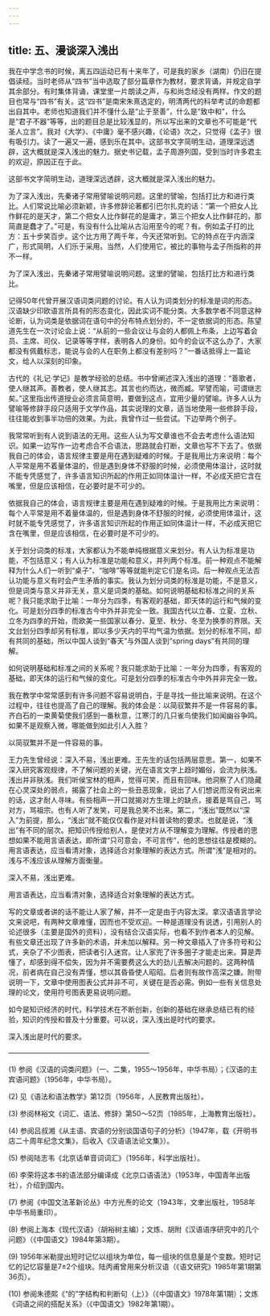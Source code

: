 ```yaml
---
---
---
```

title: 五、漫谈深入浅出
---




我在中学念书的时候，离五四运动已有十来年了，可是我的家乡（湖南）仍旧在提倡读经。当时老师从“四书”当中选取了部分篇章作为教材，要求背诵，并规定自学其余部分。有时集体背诵，课堂里一片朗读之声，与和尚念经没有两样。作文的题目也常与“四书”有关。这“四书”是南宋朱熹选定的，明清两代的科举考试的命题都出自其中。老师也知道我们并不懂什么是“止于至善”，什么是“致中和”，什么是“君子不器”等等，出的题目总是比较浅显的，所以写出来的文章也不可能是“代圣人立言”。我对《大学》、《中庸》毫不感兴趣，《论语》次之，只觉得《孟子》很有吸引力。读了一遍又一遍，感到乐在其中。这部书文字简明生动，道理深远透辟，这大概就是深入浅出的魅力。据史书记载，孟子周游列国，受到当时许多君主的欢迎，原因正在于此。

这部书文字简明生动，道理深远透辟，这大概就是深入浅出的魅力。



为了深入浅出，先秦诸子常用譬喻说明问题。这里的譬喻，包括打比方和进行类比。人们常说比喻必须新颖，许多修辞论著都引巴尔扎克的话：“第一个把女人比作鲜花的是天才，第二个把女人比作鲜花的是庸才，第三个把女人比作鲜花的，那简直是蠢才了。”可是，有没有什么比喻从古沿用至今的呢？有。例如孟子打的比方：五十步笑百步。这个比方用了两千年，今天还常听到。它的特点在于内涵深广，形式简明，人们乐于采用。当然，人们使用它，被比的事物与孟子所指称的并不一样。

为了深入浅出，先秦诸子常用譬喻说明问题。这里的譬喻，包括打比方和进行类比。



记得50年代曾开展汉语词类问题的讨论。有人认为词类划分的标准是词的形态。汉语缺少印欧语言所具有的形态变化，因此实词不能分类。大多数学者不同意这种论断，认为词类是依据词在语句中的分布特点划分的，不一定依据词的形态。陈望道先生在一次讨论会上说：“从前的一些会议让与会的人都佩上布条，上边写着会员、主席、司仪、记录等等字样，表明各人的身份。如今的会议不这么办了，大家都没有佩戴标志，能说与会的人在职务上都没有差别吗？”一番话抵得上一篇论文，给人以深刻的印象。

古代的《礼记·学记》是教学经验的总结。书中曾阐述深入浅出的道理：“善歌者，使人继其声。善教者，使人继其志。其言也约而达，微而臧。罕譬而喻，可谓继志矣。”这里指出传道授业必须言简意明，要做到这点，宜用少量的譬喻。许多人认为譬喻等修辞手段只适用于文学作品，其实说理的文章，适当地使用一些修辞手段，往往能收到事半功倍的效果。为此，我曾作过一些尝试。下边举两个例子。

我常常听到有人说到语法的无用。这些人认为写文章谁也不会去考虑什么语法知识。如果一边写作一边考虑合不合语法，思路就会打断，文章也写不下去了。依据我自己的体会，语言规律主要是用在遇到疑难的时候。于是我用比方来说明：每个人平常是用不着量体温的，但是遇到身体不舒服的时候，必须使用体温计，这时就不能专凭感觉了，许多语言知识所起的作用正如同体温计一样，不必成天把它含在嘴里，但是应该相信，在必要时是不可少的。

依据我自己的体会，语言规律主要是用在遇到疑难的时候。于是我用比方来说明：每个人平常是用不着量体温的，但是遇到身体不舒服的时候，必须使用体温计，这时就不能专凭感觉了，许多语言知识所起的作用正如同体温计一样，不必成天把它含在嘴里，但是应该相信，在必要时是不可少的。



关于划分词类的标准，大家都认为不能单纯根据意义来划分。有人认为标准是功能，不包括意义；有人认为标准是功能和意义，并列两个标准。前一种观点不能解释为什么人们一听到“桌子”、“咖啡”等等就能判定它们是名词。后一种观点无法否认功能与意义有时会产生矛盾的事实。我认为划分词类的标准是功能，不是意义，但是词类与意义并非无关，意义是词类的基础。如何说明基础和标准之间的关系呢？我只能求助于比喻：一年分为四季，有客观的基础，即天体的运行和气候的变化。可是划分四季的标准古今中外并非完全一致。我国古代以立春、立夏、立秋、立冬为四季的开始，而欧美一些国家以春分、夏至、秋分、冬至为换季的界限。天文台划分四季却另有标准，即以多少天内的平均气温为依据。划分的标准不同，却有共同的基础，所以中国人谈到“春天”与外国人谈到“spring days”有共同的理解。

如何说明基础和标准之间的关系呢？我只能求助于比喻：一年分为四季，有客观的基础，即天体的运行和气候的变化。可是划分四季的标准古今中外并非完全一致。



我在教学中常常感到有许多问题不容易说明白，于是寻找一些比喻来说明。在这个过程中，往往也提高了自己的理解。我的体会是：以简驭繁并不是一件容易的事。齐白石的一束黄菊使我们感到一番秋意，江寒汀的几只雀鸟使我们如闻幽谷争鸣。如果不是观察入微，哪能做到如此引人入胜？

以简驭繁并不是一件容易的事。



王力先生曾经说：深入不易，浅出更难。王先生的话包括两层意思。第一，如果不深入研究客观规律，不了解问题的关键，光在语言文字上趋时媚俗，会流为肤浅。浅出并非肤浅。我们听侯宝林的相声，觉得可笑，而且有回味。他洞察了人们隐藏在心灵深处的弱点，揭露了社会上的一些丑恶现象，说出了人们想说而没有说出来的话，这才耐人寻味。有些相声一开口就揭对方生理上的缺点，接着是骂自己，骂对方，骂祖宗。也有人听了发笑，可是我总笑不出来。第二，“浅出”既然以“深入”为前提，那么，“浅出”就不能仅仅看作是对科普读物的要求。也就是说，“浅出”有不同的层次。把知识传授给别人，是使对方从不理解变为理解。传授者的思想如果不能用言语表达，即所谓“只可意会，不可言传”，他的思想往往是模糊的。用言语表达，应当看清对象，选择适合对象理解的表达方式。所谓“浅”是相对的。浅与不浅应该从理解方面衡量。

深入不易，浅出更难。



用言语表达，应当看清对象，选择适合对象理解的表达方式。



写的文章或者讲的话不能让人家了解，并不一定是由于内容太深。拿汉语语言学论文来说吧，有两种文章难懂，因而也不受欢迎。一种是道理没有说透，引用别人的论述很多（主要是国外的资料），没有结合汉语实际，也看不到作者本人的见解。有些文章还出现了许多新的术语，并未加以解释。另一种文章插入了许多符号和公式，夹杂了不少图表，把读者引入迷宫。让人家兜了许多圈子才能走出来。算是弄懂了，却感到得不偿失，因为并不需要费这么大的劲儿去解决问题的。这两种情况，前者病在自己没有弄懂，想以其昏昏使人昭昭。后者则有故作高深之嫌。附带说明一下，文章中使用图表公式并非不可，关键在是否必需。例如一些有关信息处理的论文，使用符号图表更易说明问题。

如今是知识经济的时代，科学技术在不断创新，创新的基础在继承总结已有的经验，知识的传授和普及十分重要。可以说，深入浅出是时代的要求。

深入浅出是时代的要求。





————————————————————

(1) 参阅《汉语的词类问题》（一、二集，1955～1956年，中华书局）；《汉语的主宾语问题》（1956年，中华书局）。

(2) 见《语法和语法教学》第12页（1956年，人民教育出版社）。

(3) 参阅林裕文《词汇、语法、修辞》第50～52页（1985年，上海教育出版社）。

(4) 参阅吕叔湘《从主语、宾语的分别谈国语句子的分析》（1947年，载《开明书店二十周年纪念文集》，后收入《汉语语法论文集》）。

(5) 参阅陆志韦《北京话单音词词汇》（1956年，科学出版社）。

(6) 李荣将这本书的语法部分编译成《北京口语语法》（1953年，中国青年出版社），介绍到国内。

(7) 参阅《中国文法革新论丛》中方光焘的论文（1943年，文聿出版社，1958年中华书局重印）。

(8) 参阅上海本《现代汉语》（胡裕树主编）；文炼、胡附《汉语语序研究中的几个问题》（《中国语文》1984年第3期）。

(9) 1956年米勒提出短时记忆以组块为单位，每一组块的信息量是个变数。短时记忆的记忆容量是7±2个组块。陆丙甫曾用来分析汉语（《语文研究》1985年第1期第36页）。

(10) 参阅朱德熙《“的”字结构和判断句（上）》（《中国语文》1978年第1期）；文炼《词语之间的搭配关系》（《中国语文》1982年第1期）。